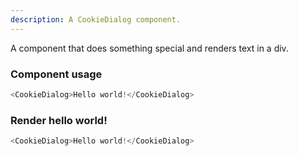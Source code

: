 ```yaml
---
description: A CookieDialog component.
---
```



A component that does something special and renders text in a div.

### Component usage
```js
<CookieDialog>Hello world!</CookieDialog>
```

### Render hello world!

```js live
<CookieDialog>Hello world!</CookieDialog>
```
